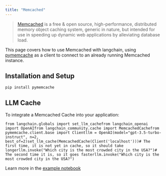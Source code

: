 ```yaml
---
title: "Memcached"
---
```


> [Memcached](https://www.memcached.org/) is a free & open source, high-performance, distributed memory object caching system, generic in nature, but intended for use in speeding up dynamic web applications by alleviating database load.

This page covers how to use Memcached with langchain, using [pymemcache](https://github.com/pinterest/pymemcache) as a client to connect to an already running Memcached instance.

## Installation and Setup

```
pip install pymemcache
```

## LLM Cache

To integrate a Memcached Cache into your application:

```
from langchain.globals import set_llm_cachefrom langchain_openai import OpenAIfrom langchain_community.cache import MemcachedCachefrom pymemcache.client.base import Clientllm = OpenAI(model="gpt-3.5-turbo-instruct", n=2, best_of=2)set_llm_cache(MemcachedCache(Client('localhost')))# The first time, it is not yet in cache, so it should take longerllm.invoke("Which city is the most crowded city in the USA?")# The second time it is, so it goes fasterllm.invoke("Which city is the most crowded city in the USA?")
```

Learn more in the [example notebook](/src/oss/integrations/llm_caching/#memcached-cache)
